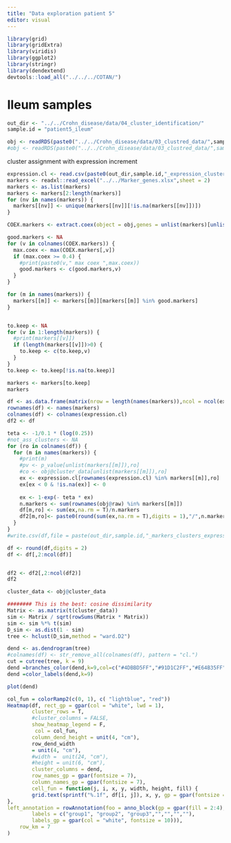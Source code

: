 ```yaml
---
title: "Data exploration patient 5"
editor: visual
---
```


```r
library(grid)
library(gridExtra)
library(viridis)
library(ggplot2)
library(stringr)
library(dendextend)
devtools::load_all("../../../COTAN/")
```

# Ileum samples

```r
out_dir <- "../../Crohn_disease/data/04_cluster_identification/"
sample.id = "patient5_ileum"

obj <- readRDS(paste0("../../Crohn_disease/data/03_clustred_data/",sample.id,"_merged_cotan.RDS"))
#obj <- readRDS(paste0("../../Crohn_disease/data/03_clustred_data/",sample.id,".cotan.clustered.RDS"))
```

cluster assignment with expression increment



```r
expression.cl <- read.csv(paste0(out_dir,sample.id,"_expression_clusters.csv"),row.names = 1)
markers <- readxl::read_excel("../../Marker_genes.xlsx",sheet = 2)
markers <- as.list(markers)
markers <- markers[2:length(markers)]
for (nv in names(markers)) {
  markers[[nv]] <- unique(markers[[nv]][!is.na(markers[[nv]])])
}

COEX.markers <- extract.coex(object = obj,genes = unlist(markers)[unlist(markers,) %in% rownames(obj@raw)])

```

```r
good.markers <- NA
for (v in colnames(COEX.markers)) {
  max.coex <- max(COEX.markers[,v])
  if (max.coex >= 0.4) {
    #print(paste0(v," max coex ",max.coex))  
    good.markers <- c(good.markers,v)
  }
}

for (m in names(markers)) {
  markers[[m]] <- markers[[m]][markers[[m]] %in% good.markers]
}


to.keep <- NA
for (v in 1:length(markers)) {
  #print(markers[[v]])
  if (length(markers[[v]])>0) {
    to.keep <- c(to.keep,v)
  }
}
to.keep <- to.keep[!is.na(to.keep)]

markers <- markers[to.keep]
markers
```

```r
df <- as.data.frame(matrix(nrow = length(names(markers)),ncol = ncol(expression.cl)))
rownames(df) <- names(markers)
colnames(df) <- colnames(expression.cl)
df2 <- df

teta <- -1/0.1 * (log(0.25))
#not_ass_clusters <- NA
for (ro in colnames(df)) {
  for (m in names(markers)) {
    #print(m)
    #pv <- p_value[unlist(markers[[m]]),ro]
    #co <- obj@cluster_data[unlist(markers[[m]]),ro]
    ex <- expression.cl[rownames(expression.cl) %in% markers[[m]],ro]
    ex[ex < 0 & !is.na(ex)] <- 0
    
    ex <- 1-exp(- teta * ex)
    n.markers <- sum(rownames(obj@raw) %in% markers[[m]])
    df[m,ro] <- sum(ex,na.rm = T)/n.markers
    df2[m,ro]<- paste0(round(sum(ex,na.rm = T),digits = 1),"/",n.markers)
  }
}
#write.csv(df,file = paste(out_dir,sample.id,"_markers_clusters_expression.csv", sep = ""))

df <- round(df,digits = 2)
df <- df[,2:ncol(df)]


df2 <- df2[,2:ncol(df2)]
df2
```

```r
cluster_data <- obj@cluster_data

######## This is the best: cosine dissimilarity
Matrix <- as.matrix(t(cluster_data))
sim <- Matrix / sqrt(rowSums(Matrix * Matrix))
sim <- sim %*% t(sim)
D_sim <- as.dist(1 - sim)
tree <- hclust(D_sim,method = "ward.D2")

```

```r
dend <- as.dendrogram(tree)
#colnames(df) <- str_remove_all(colnames(df), pattern = "cl.")
cut = cutree(tree, k = 9)
dend =branches_color(dend,k=9,col=c("#4DBBD5FF","#91D1C2FF","#E64B35FF","gray80","#3C5488FF","#F39B7FFF","gray80"),groupLabels = T)
dend =color_labels(dend,k=9)

plot(dend)
```

```r

col_fun = colorRamp2(c(0, 1), c( "lightblue", "red"))
Heatmap(df, rect_gp = gpar(col = "white", lwd = 1),
        cluster_rows = T,
        #cluster_columns = FALSE,
        show_heatmap_legend = F,
         col = col_fun,
        column_dend_height = unit(4, "cm"),
        row_dend_width
        = unit(4, "cm"),
        #width =  unit(24, "cm"),
        #height = unit(6, "cm"),
        cluster_columns = dend,
        row_names_gp = gpar(fontsize = 7),
        column_names_gp = gpar(fontsize = 7),
        cell_fun = function(j, i, x, y, width, height, fill) {
        grid.text(sprintf("%.1f", df[i, j]), x, y, gp = gpar(fontsize = 5))
},
left_annotation = rowAnnotation(foo = anno_block(gp = gpar(fill = 2:4),
        labels = c("group1", "group2", "group3","","","",""), 
        labels_gp = gpar(col = "white", fontsize = 10))),
    row_km = 7
)
```
